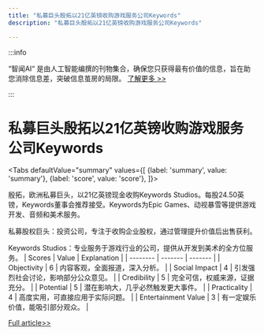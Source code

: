 ```yaml
---
title: "私募巨头殷拓以21亿英镑收购游戏服务公司Keywords"
description: "私募巨头殷拓以21亿英镑收购游戏服务公司Keywords"

---
```



:::info

“智闻AI“ 是由人工智能编撰的刊物集合，确保您只获得最有价值的信息，旨在助您消除信息差，突破信息茧房的局限。  [了解更多 >>](/)

:::

# 私募巨头殷拓以21亿英镑收购游戏服务公司Keywords


<Tabs
	defaultValue="summary"
	values={[
	{label: 'summary', value: 'summary'},
	{label: 'score', value: 'score'},
]}>
<TabItem value="summary">


殷拓，欧洲私募巨头，以21亿英镑现金收购Keywords Studios。每股24.50英镑，Keywords董事会推荐接受。Keywords为Epic Games、动视暴雪等提供游戏开发、音频和美术服务。

私募股权巨头：投资公司，专注于收购企业股权，通过管理提升价值后出售获利。

Keywords Studios：专业服务于游戏行业的公司，提供从开发到美术的全方位服务。
</TabItem>
<TabItem value="score">
	| Scores     | Value   | Explanation |
	| -------- | ------- | ------- |
	| Objectivity  | 6    | 内容客观，全面报道，深入分析。    |
	| Social Impact | 4     | 引发强烈社会讨论，影响部分公众意见。    |
	| Credibility    | 5    | 完全可信，权威来源，证据充分。    |
	| Potential    | 5    | 潜在影响大，几乎必然触发更大事件。    |
	| Practicality    | 4    | 高度实用，可直接应用于实际问题。    |
	| Entertainment Value    | 3    | 有一定娱乐价值，能吸引部分观众。    |
</TabItem>
</Tabs>

[Full article>>](https://readhub.cn/topic/8av0EspUdsD)
